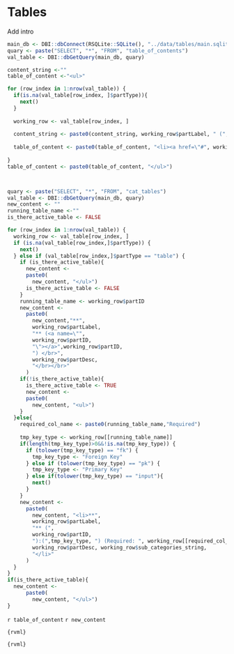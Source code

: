 <!--` reference1 -->
# Tables {.unnumbered}

Add intro

<!--` reference1/ -->

```r
main_db <- DBI::dbConnect(RSQLite::SQLite(), "../data/tables/main.sqlite")
quary <- paste("SELECT", "*", "FROM", "table_of_contents")
val_table <- DBI::dbGetQuery(main_db, quary)

content_string <-""
table_of_content <-"<ul>"

for (row_index in 1:nrow(val_table)) {
  if(is.na(val_table[row_index, ]$partType)){
    next()
  }
  
  working_row <- val_table[row_index, ]
  
  content_string <- paste0(content_string, working_row$partLabel, " (", working_row$partID, ") </br>", working_row$partDesc, "</br></br>")
  
  table_of_content <- paste0(table_of_content, "<li><a href=\"#", working_row$partID, "\">", working_row$partID, "</a></li>")
  
}
table_of_content <- paste0(table_of_content, "</ul>")



quary <- paste("SELECT", "*", "FROM", "cat_tables")
val_table <- DBI::dbGetQuery(main_db, quary)
new_content <- ""
running_table_name <-""
is_there_active_table <- FALSE

for (row_index in 1:nrow(val_table)) {
  working_row <- val_table[row_index, ]
  if (is.na(val_table[row_index,]$partType)) {
    next()
  } else if (val_table[row_index,]$partType == "table") {
    if (is_there_active_table){
      new_content <-
      paste0(
        new_content, "</ul>")
      is_there_active_table <- FALSE
    }
    running_table_name <- working_row$partID
    new_content <-
      paste0(
        new_content,"**", 
        working_row$partLabel,
        "** (<a name=\"",
        working_row$partID,
        "\"></a>",working_row$partID,
        ") </br>",
        working_row$partDesc,
        "</br></br>"
      )
    if(!is_there_active_table){
      is_there_active_table <- TRUE
      new_content <-
      paste0(
        new_content, "<ul>")
    }
  }else{
    required_col_name <- paste0(running_table_name,"Required")
    
    tmp_key_type <- working_row[[running_table_name]]
    if(length(tmp_key_type)>0&&!is.na(tmp_key_type)) {
      if (tolower(tmp_key_type) == "fk") {
        tmp_key_type <- "Foreign Key"
      } else if (tolower(tmp_key_type) == "pk") {
        tmp_key_type <- "Primary Key"
      } else if(tolower(tmp_key_type) == "input"){
        next() 
      }
    }
    new_content <-
      paste0(
        new_content, "<li>**",
        working_row$partLabel,
        "** (",
        working_row$partID,
        "):(",tmp_key_type, ") (Required: ", working_row[[required_col_name]], ") [", working_row$dataType, "]</br>",
        working_row$partDesc, working_row$sub_categories_string, 
        "</li>"
      )
  }
}
if(is_there_active_table){
  new_content <-
      paste0(
        new_content, "</ul>")
}

```

`r table_of_content`
`r new_content`

```{rvml}```


```{rvml}```